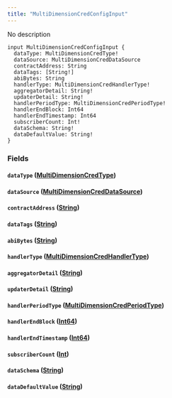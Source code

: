 ```yaml
---
title: "MultiDimensionCredConfigInput"
---
```


No description

```
input MultiDimensionCredConfigInput {
  dataType: MultiDimensionCredType!
  dataSource: MultiDimensionCredDataSource
  contractAddress: String
  dataTags: [String!]
  abiBytes: String
  handlerType: MultiDimensionCredHandlerType!
  aggregatorDetail: String!
  updaterDetail: String!
  handlerPeriodType: MultiDimensionCredPeriodType!
  handlerEndBlock: Int64
  handlerEndTimestamp: Int64
  subscriberCount: Int!
  dataSchema: String!
  dataDefaultValue: String!
}

```

### Fields[](#fields "Direct link to heading")

#### `dataType` ([MultiDimensionCredType](/developer/graphql-api/references/enums/multi-dimension-cred-type))[](#datatype-multidimensioncredtype "Direct link to heading")

#### `dataSource` ([MultiDimensionCredDataSource](/developer/graphql-api/references/enums/multi-dimension-cred-data-source))[](#datasource-multidimensioncreddatasource "Direct link to heading")

#### `contractAddress` ([String](/developer/graphql-api/references/scalars/string))[](#contractaddress-string "Direct link to heading")

#### `dataTags` ([String](/developer/graphql-api/references/scalars/string))[](#datatags-string "Direct link to heading")

#### `abiBytes` ([String](/developer/graphql-api/references/scalars/string))[](#abibytes-string "Direct link to heading")

#### `handlerType` ([MultiDimensionCredHandlerType](/developer/graphql-api/references/enums/multi-dimension-cred-handler-type))[](#handlertype-multidimensioncredhandlertype "Direct link to heading")

#### `aggregatorDetail` ([String](/developer/graphql-api/references/scalars/string))[](#aggregatordetail-string "Direct link to heading")

#### `updaterDetail` ([String](/developer/graphql-api/references/scalars/string))[](#updaterdetail-string "Direct link to heading")

#### `handlerPeriodType` ([MultiDimensionCredPeriodType](/developer/graphql-api/references/enums/multi-dimension-cred-period-type))[](#handlerperiodtype-multidimensioncredperiodtype "Direct link to heading")

#### `handlerEndBlock` ([Int64](/developer/graphql-api/references/scalars/int-64))[](#handlerendblock-int64 "Direct link to heading")

#### `handlerEndTimestamp` ([Int64](/developer/graphql-api/references/scalars/int-64))[](#handlerendtimestamp-int64 "Direct link to heading")

#### `subscriberCount` ([Int](/developer/graphql-api/references/scalars/int))[](#subscribercount-int "Direct link to heading")

#### `dataSchema` ([String](/developer/graphql-api/references/scalars/string))[](#dataschema-string "Direct link to heading")

#### `dataDefaultValue` ([String](/developer/graphql-api/references/scalars/string))[](#datadefaultvalue-string "Direct link to heading")